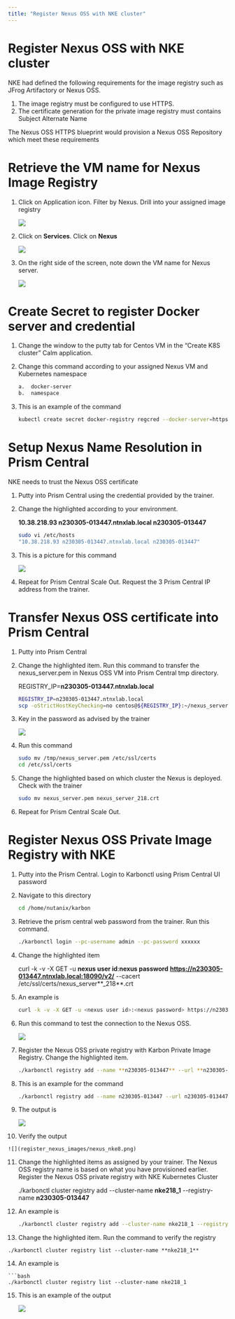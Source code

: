 ```yaml
---
title: "Register Nexus OSS with NKE cluster"
---
```


# Register Nexus OSS with NKE cluster

NKE had defined the following requirements for the image registry such as JFrog Artifactory or Nexus OSS.

1.  The image registry must be configured to use HTTPS.
2.  The certificate generation for the private image registry must contains Subject Alternate Name

The Nexus OSS HTTPS blueprint would provision a Nexus OSS Repository which meet these requirements

# Retrieve the VM name for Nexus Image Registry

1.	Click on Application icon.  Filter by Nexus.  Drill into your assigned image registry

    ![](register_nexus_images/nexus_nke1.png)

2.	Click on **Services**.  Click on **Nexus**

    ![](register_nexus_images/nexus_nke2.png)

3.	On the right side of the screen, note down the VM name for Nexus server.

    ![](register_nexus_images/nexus_nke3.png)

# Create Secret to register Docker server and credential

1.	Change the window to the putty tab for Centos VM in the “Create K8S cluster” Calm application.

2.	Change this command according to your assigned Nexus VM and Kubernetes namespace

    ```bash
    a.  docker-server
    b.  namespace

3.  This is an example of the command
    ```bash
    kubectl create secret docker-registry regcred --docker-server=https://n230305-013447.ntnxlab.local:18090 --docker-username=mat0606 --docker-password=xxxxx --docker-email=mat0606@hotmail.com -n devops18

# Setup Nexus Name Resolution in Prism Central

NKE needs to trust the Nexus OSS certificate

1.	Putty into Prism Central using the credential provided by the trainer.

2.	Change the highlighted according to your environment.

    **10.38.218.93 n230305-013447.ntnxlab.local n230305-013447**

    ```bash
    sudo vi /etc/hosts
    "10.38.218.93 n230305-013447.ntnxlab.local n230305-013447" 

3.  This is a picture for this command

     ![](register_nexus_images/nexus_nke4.png)

4.	Repeat for Prism Central Scale Out.  Request the 3 Prism Central IP address from the trainer.

# Transfer Nexus OSS certificate into Prism Central

1.	Putty into Prism Central

2.	Change the highlighted item.  Run this command to transfer the nexus_server.pem in Nexus OSS VM into Prism Central tmp directory.

    REGISTRY_IP=**n230305-013447.ntnxlab.local**
    
    ```bash
    REGISTRY_IP=n230305-013447.ntnxlab.local
    scp -oStrictHostKeyChecking=no centos@${REGISTRY_IP}:~/nexus_server.pem /tmp

3.	Key in the password as advised by the trainer

    ![](register_nexus_images/nexus_nke5.png)

4.	Run this command

    ```bash
    sudo mv /tmp/nexus_server.pem /etc/ssl/certs
    cd /etc/ssl/certs

5.	Change the highlighted based on which cluster the Nexus is deployed.  Check with the trainer

    ```bash
    sudo mv nexus_server.pem nexus_server_218.crt

6.	Repeat for Prism Central Scale Out.  

# Register Nexus OSS Private Image Registry with NKE

1.	Putty into the Prism Central.  Login to Karbonctl using Prism Central UI password

2.	Navigate to this directory

    ```bash
    cd /home/nutanix/karbon

3.	Retrieve the prism central web password from the trainer.  Run this command.

    ```bash
    ./karbonctl login --pc-username admin --pc-password xxxxxx

4.	Change the highlighted item

    curl -k -v -X GET -u **nexus user id**:**nexus password** **https://n230305-013447.ntnxlab.local:18090/v2/** --cacert /etc/ssl/certs/nexus_server**_218**.crt

5.  An example is 

    ```bash
    curl -k -v -X GET -u <nexus user id>:<nexus password> https://n230305-013447.ntnxlab.local:18090/v2/ --cacert /etc/ssl/certs/nexus_server_218.crt


6.	Run this command to test the connection to the Nexus OSS.

    ![](register_nexus_images/nexus_nke6.png)

7.	Register the Nexus OSS private registry with Karbon Private Image Registry.  Change the highlighted item.

    ```bash
    ./karbonctl registry add --name **n230305-013447** --url **n230305-013447**.ntnxlab.local --port **18090** --cert-file **/etc/ssl/certs/nexus_server_218.crt** --username **nexus username** --password **nexus password**
    
8. This is an example for the command

    ```bash
    ./karbonctl registry add --name n230305-013447 --url n230305-013447.ntnxlab.local --port 18090 --cert-file /etc/ssl/certs/nexus_server_218.crt --username nexus username --password nexus password

9.	The output is

    ![](register_nexus_images/nexus_nke7.png)

10.  Verify the output

    ![](register_nexus_images/nexus_nke8.png)

11.	Change the highlighted items as assigned by your trainer.  The Nexus OSS registry name is based on what you have provisioned earlier.  Register the Nexus OSS private registry with NKE Kubernetes Cluster

    ./karbonctl cluster registry add --cluster-name **nke218_1** --registry-name **n230305-013447**

12. An example is

    ```bash
    ./karbonctl cluster registry add --cluster-name nke218_1 --registry-name n230305-013447

13.  Change the highlighted item.  Run the command to verify the registry

    ./karbonctl cluster registry list --cluster-name **nke218_1**

14.  An example is 

    ```bash
    ./karbonctl cluster registry list --cluster-name nke218_1

15.  This is an example of the output

     ![](register_nexus_images/nexus_nke9.png)











